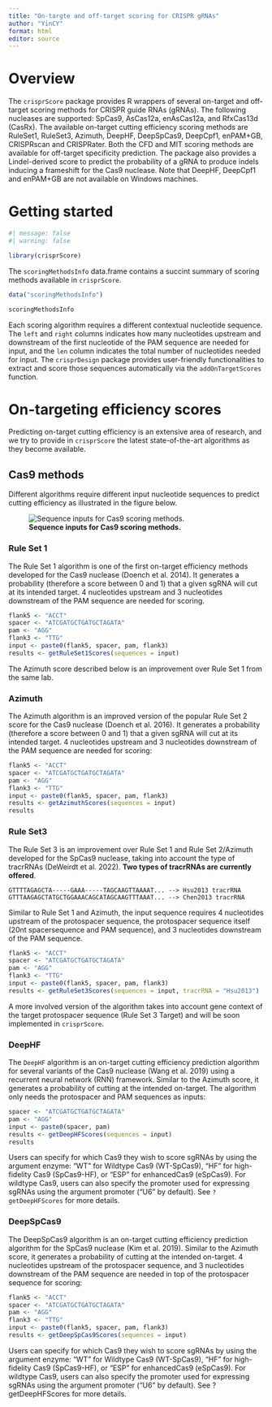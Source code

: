 ```yaml
---
title: "On-targte and off-target scoring for CRISPR gRNAs"
author: "YinCY"
format: html
editor: source
---
```


# Overview
The `crisprScore` package provides R wrappers of several on-target and off-target scoring methods for CRISPR guide RNAs (gRNAs). The following nucleases are supported: SpCas9, AsCas12a, enAsCas12a, and RfxCas13d (CasRx). The available on-target cutting efficiency scoring methods are RuleSet1, RuleSet3, Azimuth, DeepHF, DeepSpCas9, DeepCpf1, enPAM+GB, CRISPRscan and CRISPRater. Both the CFD and MIT scoring methods are available for off-target specificity prediction. The package also provides a Lindel-derived score to predict the probability of a gRNA to produce indels inducing a frameshift for the Cas9 nuclease. Note that DeepHF, DeepCpf1 and enPAM+GB are not available on Windows machines.

# Getting started
```r
#| message: false
#| warning: false

library(crisprScore)
```

The `scoringMethodsInfo` data.frame contains a succint summary of scoring methods available in `crisprScore`.

```r
data("scoringMethodsInfo")

scoringMethodsInfo
```

Each scoring algorithm requires a different contextual nucleotide sequence. The `left` and `right` columns indicates how many nucleotides upstream and downstream of the first nucleotide of the PAM sequence are needed for input, and the `len` column indicates the total number of nucleotides needed for input. The `crisprDesign` package provides user-friendly functionalities to extract and score those sequences automatically via the `addOnTargetScores` function.

# On-targeting efficiency scores
Predicting on-target cutting efficiency is an extensive area of research, and we try to provide in `crisprScore` the latest state-of-the-art algorithms as they become available.

## Cas9 methods
Different algorithms require different input nucleotide sequences to predict cutting efficiency as illustrated in the figure below.

![**Sequence inputs for Cas9 scoring methods.**](figures/Score_01png.png)

### Rule Set 1
The Rule Set 1 algorithm is one of the first on-target efficiency methods developed for the Cas9 nuclease (Doench et al. 2014). It generates a probability (therefore a score between 0 and 1) that a given sgRNA will cut at its intended target. 4 nucleotides upstream and 3 nucleotides downstream of the PAM sequence are needed for scoring.

```r
flank5 <- "ACCT"
spacer <- "ATCGATGCTGATGCTAGATA"
pam <- "AGG"
flank3 <- "TTG"
input <- paste0(flank5, spacer, pam, flank3)
results <- getRuleSet1Scores(sequences = input)
```

The Azimuth score described below is an improvement over Rule Set 1 from the same lab.

### Azimuth
The Azimuth algorithm is an improved version of the popular Rule Set 2 score for the Cas9 nuclease (Doench et al. 2016). It generates a probability (therefore a score between 0 and 1) that a given sgRNA will cut at its intended target. 4 nucleotides upstream and 3 nucleotides downstream of the PAM sequence are needed for scoring:

```r
flank5 <- "ACCT"
spacer <- "ATCGATGCTGATGCTAGATA"
pam <- "AGG"
flank3 <- "TTG"
input <- paste0(flank5, spacer, pam, flank3)
results <- getAzimuthScores(sequences = input)
results
```

### Rule Set3
The Rule Set 3 is an improvement over Rule Set 1 and Rule Set 2/Azimuth developed for the SpCas9 nuclease, taking into account the type of tracrRNAs (DeWeirdt et al. 2022). **Two types of tracrRNAs are currently offered**.

```
GTTTTAGAGCTA-----GAAA-----TAGCAAGTTAAAAT... --> Hsu2013 tracrRNA
GTTTAAGAGCTATGCTGGAAACAGCATAGCAAGTTTAAAT... --> Chen2013 tracrRNA
```

Similar to Rule Set 1 and Azimuth, the input sequence requires 4 nucleotides upstream of the protospacer sequence, the protospacer sequence itself (20nt spacersequence and PAM sequence), and 3 nucleotides downstream of the PAM sequence. 

```r
flank5 <- "ACCT"
spacer <- "ATCGATGCTGATGCTAGATA"
pam <- "AGG"
flank3 <- "TTG"
input <- paste0(flank5, spacer, pam, flank3)
results <- getRuleSet3Scores(sequences = input, tracrRNA = "Hsu2013")
```

A more involved version of the algorithm takes into account gene context of the target protospacer sequence (Rule Set 3 Target) and will be soon implemented in `crisprScore`.

### DeepHF
The `DeepHF` algorithm is an on-target cutting efficiency prediction algorithm for several variants of the Cas9 nuclease (Wang et al. 2019) using a recurrent neural network (RNN) framework. Similar to the Azimuth score, it generates a probability of cutting at the intended on-target. The algorithm only needs the protospacer and PAM sequences as inputs:

```r
spacer <- "ATCGATGCTGATGCTAGATA"
pam <- "AGG"
input <- paste0(spacer, pam)
results <- getDeepHFScores(sequences = input)
results
```

Users can specify for which Cas9 they wish to score sgRNAs by using the argument enzyme: “WT” for Wildtype Cas9 (WT-SpCas9), “HF” for high-fidelity Cas9 (SpCas9-HF), or “ESP” for enhancedCas9 (eSpCas9). For wildtype Cas9, users can also specify the promoter used for expressing sgRNAs using the argument promoter (“U6” by default). See `?getDeepHFScores` for more details.


### DeepSpCas9
The DeepSpCas9 algorithm is an on-target cutting efficiency prediction algorithm for the SpCas9 nuclease (Kim et al. 2019). Similar to the Azimuth score, it generates a probability of cutting at the intended on-target. 4 nucleotides upstream of the protospacer sequence, and 3 nucleotides downstream of the PAM sequence are needed in top of the protospacer sequence for scoring:

```r
flank5 <- "ACCT"
spacer <- "ATCGATGCTGATGCTAGATA"
pam <- "AGG"
flank3 <- "TTG"
input <- paste0(flank5, spacer, pam, flank3)
results <- getDeepSpCas9Scores(sequences = input)
```

Users can specify for which Cas9 they wish to score sgRNAs by using the argument enzyme: “WT” for Wildtype Cas9 (WT-SpCas9), “HF” for high-fidelity Cas9 (SpCas9-HF), or “ESP” for enhancedCas9 (eSpCas9). For wildtype Cas9, users can also specify the promoter used for expressing sgRNAs using the argument promoter (“U6” by default). See ?getDeepHFScores for more details.




































